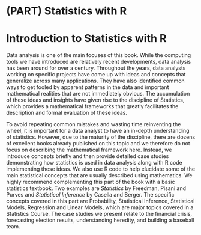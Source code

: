 # (PART) Statistics with R {-}

# Introduction to Statistics with R

Data analysis is one of the main focuses of this book. While the computing tools we have introduced are relatively recent developments, data analysis has been around for over a century. Throughout the years, data analysts working on specific projects have come up with ideas and concepts that generalize across many applications. They have also identified common ways to get fooled by apparent patterns in the data and important mathematical realities that are not immediately obvious. The accumulation of these ideas and insights have given rise to the discipline of Statistics, which provides a mathematical frameworks that greatly facilitates the description and formal evaluation of these ideas. 

To avoid repeating common mistakes and wasting time reinventing the wheel, it is important for a data analyst to have an in-depth understanding of statistics. However, due to the maturity of the discipline, there are dozens of excellent books already published on this topic and we therefore do not focus on describing the mathematical framework here. Instead, we introduce concepts briefly and then provide detailed case studies demonstrating how statistics is used in data analysis along with R code implementing these ideas. We also use R code to help elucidate some of the main statistical concepts that are usually described using mathematics. We highly recommend complementing this part of the book with a basic statistics textbook. Two examples are _Statistics_ by Freedman, Pisani and Purves and _Statistical Inference_ by Casella and Berger. The specific concepts covered in this part are Probability, Statistical Inference, Statistical Models, Regression and Linear Models, which are major topics covered in a Statistics Course. The case studies we present relate to the financial crisis, forecasting election results, understanding heredity, and building a baseball team.

